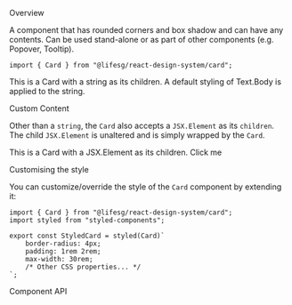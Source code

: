 
<Meta title="Modules/Card" component={Card} />

<Title>Card</Title>

<Secondary>Overview</Secondary>

A component that has rounded corners and box shadow and can have any contents.
Can be used stand-alone or as part of other components (e.g. Popover, Tooltip).

```tsx
import { Card } from "@lifesg/react-design-system/card";
```

<Canvas>
    <Story name="Card">
        <Card>
            This is a Card with a string as its children. A default styling of
            Text.Body is applied to the string.
        </Card>
    </Story>
</Canvas>

<Heading3>Custom Content</Heading3>

Other than a `string`, the `Card` also accepts a `JSX.Element` as its `children`.
The child `JSX.Element` is unaltered and is simply wrapped by the `Card`.

<Canvas>
    <Story name="Custom content">
        <Card>
            <div
                style={{
                    display: "flex",
                    justifyContent: "space-between",
                    alignItems: "center",
                }}
            >
                <ExclamationCircleFillIcon
                    style={{ height: "1.5rem", width: "1.5rem" }}
                />
                <Text.BodySmall>
                    This is a Card with a JSX.Element as its children.
                </Text.BodySmall>
                <Button.Small>Click me</Button.Small>
            </div>
        </Card>
    </Story>
</Canvas>

<Heading3>Customising the style</Heading3>

You can customize/override the style of the `Card` component by extending it:

```tsx
import { Card } from "@lifesg/react-design-system/card";
import styled from "styled-components";

export const StyledCard = styled(Card)`
    border-radius: 4px;
    padding: 1rem 2rem;
    max-width: 30rem;
    /* Other CSS properties... */
`;
```

<Secondary>Component API</Secondary>

<PropsTable />
